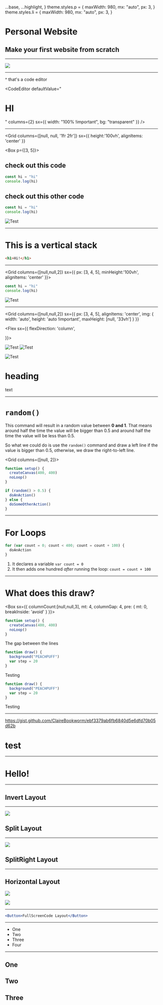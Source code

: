

  ...base,
  ...highlight,
}
theme.styles.p = {
  maxWidth: 980,
  mx: "auto",
  px: 3,
}
theme.styles.li = {
  maxWidth: 980,
  mx: "auto",
  px: 3,
}

# Personal Website

## Make your first website from scratch

---

![](https://cloud-az7fz0pav.vercel.app/dino_site.png)

---

<CodeEditor defaultValue="<h1>HI</h1>" />

^ that's a code editor

<CodeEditor
  defaultValue="<h1>HI</h1>"
  columns={2}
  sx={{ width: "100% !important", bg: "transparent" }}
/>

---

<Grid
  columns={[null, null, '1fr 2fr']}
  sx={{ height:'100vh', alignItems: 'center' }}
>


  <Box p={[3, 5]}>


## check out this code

```js
const hi = "hi"
console.log(hi)
```

## check out this other code

```js
const hi = "hi"
console.log(hi)
```

  </Box>


![Test](https://cloud-az7fz0pav.vercel.app/dino_site.png)

</Grid>


---

# This is a vertical stack

```html
<h1>Hi!</h1>
```

---

<Grid columns={[null,null,2]} sx={{ px: [3, 4, 5], minHeight:'100vh', alignItems: 'center' }}>


```js
const hi = "hi"
console.log(hi)
```

![Test](https://cloud-az7fz0pav.vercel.app/dino_site.png)

</Grid>


---

<Grid
  columns={[null,null,2]}
  sx={{
    px: [3, 4, 5], alignItems: 'center',
  img: { width: 'auto', height: 'auto !important', maxHeight: [null, '33vh'] }
   }}
>


  <Flex sx={{
    flexDirection: 'column',
    
  }}>


![Test](https://cloud-az7fz0pav.vercel.app/dino_site.png)
![Test](https://cloud-az7fz0pav.vercel.app/dino_site.png)

  </Flex>


  <Box>


![Test](https://cloud-az7fz0pav.vercel.app/dino_site.png)

  </Box>


</Grid>


# heading

text

---

# `random()`

This command will result in a random value between **0 and 1**. That means around half the time the value will be bigger than 0.5 and around half the time the value will be less than 0.5.

So what we could do is use the `random()` command and draw a left line if the value is bigger than 0.5, otherwise, we draw the right-to-left line.

<Grid columns={[null, 2]}>


```js
function setup() {
  createCanvas(400, 400)
  noLoop()
}
```

```js
if (random() > 0.5) {
  doAnAction()
} else {
  doSomeOtherAction()
}
```

</Grid>


---

# For Loops

```js
for (var count = 0; count < 400; count = count + 100) {
  doAnAction
}
```

1. It declares a variable `var count = 0`
2. It then adds one hundred _after_ running the loop: `count = count + 100`

---

# What does this draw?

<Box sx={{ columnCount:[null,null,3], mt: 4, columnGap: 4, pre: { mt: 0, breakInside: 'avoid' } }}>


```js
function setup() {
  createCanvas(400, 400)
  noLoop()
}
```

The gap between the lines

```js
function draw() {
  background("PEACHPUFF")
  var step = 20
}
```

Testing

```js
function draw() {
  background("PEACHPUFF")
  var step = 20
}
```

Testing

</Box>


---

<https://gist.github.com/ClaireBookworm/ebf3379ab6fb6840d5e6dfd70b05d62b>

# test

---

# Hello!

---

<Invert>


## Invert Layout

</Invert>


---

<Split>


![](https://source.unsplash.com/random/768x2048?brooklyn)

## Split Layout

</Split>


---

<SplitRight>


![](https://source.unsplash.com/random/768x2048?brooklyn)

## SplitRight Layout

</SplitRight>


---

<Horizontal>


## Horizontal Layout

![](https://source.unsplash.com/random/768x2048?brooklyn)

![](https://source.unsplash.com/random/768x2048?brooklyn)

</Horizontal>


---

<FullScreenCode>


```jsx
<Button>FullScreenCode Layout</Button>
```

</FullScreenCode>


---

<ul>
  <li>One</li>
  <Steps>
    <li>Two</li>
    <li>Three</li>
    <li>Four</li>
  </Steps>
</ul>

---

## One

<Steps>


## Two

## Three

</Steps>

